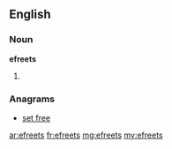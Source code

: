 ==English==

===Noun===
'''efreets'''

# {{plural of|[[efreet]]}}

===Anagrams===
* [[set free#English|set free]]

[[ar:efreets]]
[[fr:efreets]]
[[mg:efreets]]
[[my:efreets]]
